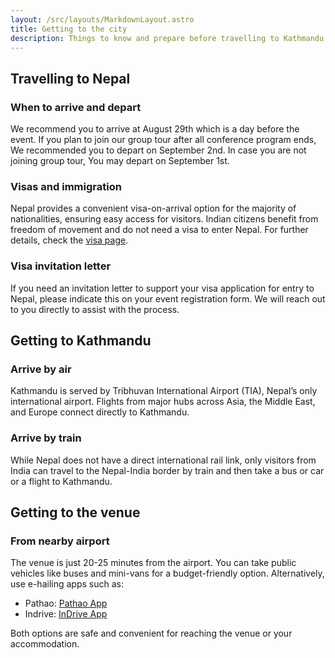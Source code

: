 ```yaml
---
layout: /src/layouts/MarkdownLayout.astro
title: Getting to the city
description: Things to know and prepare before travelling to Kathmandu, Nepal
---
```


## Travelling to Nepal

### When to arrive and depart
We recommend you to arrive at August 29th which is a day before the event.
If you plan to join our group tour after all conference program ends, We recommended you to depart on September 2nd.
In case you are not joining group tour, You may depart on September 1st. 

### Visas and immigration
Nepal provides a convenient visa-on-arrival option for the majority of nationalities, ensuring easy access for visitors. Indian citizens benefit from freedom of movement and do not need a visa to enter Nepal. For further details, check the [visa page](/venue-and-travel/visas-and-other-travel-requirements).

### Visa invitation letter
If you need an invitation letter to support your visa application for entry to Nepal, please indicate this on your event registration form. We will reach out to you directly to assist with the process.

## Getting to Kathmandu

### Arrive by air
Kathmandu is served by Tribhuvan International Airport (TIA), Nepal’s only international airport. Flights from major hubs across Asia, the Middle East, and Europe connect directly to Kathmandu.

### Arrive by train
While Nepal does not have a direct international rail link, only visitors   from India can travel to the Nepal-India border by train and then take a bus or car or a flight  to Kathmandu.

## Getting to the venue

### From nearby airport
The venue is just 20-25 minutes from the airport. You can take public vehicles like buses and mini-vans for a budget-friendly option. Alternatively, use e-hailing apps such as:
- Pathao: [Pathao App](https://play.google.com/store/apps/details?id=com.pathao.user&pcampaignid=web_share)
- Indrive: [InDrive App](https://play.google.com/store/apps/details?id=sinet.startup.inDriver&pcampaignid=web_share)

Both options are safe and convenient for reaching the venue or your accommodation.
